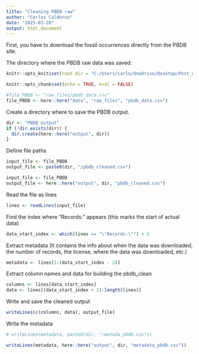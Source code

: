 ---
title: "Cleaning PBDB raw"
author: "Carlos Calderon"
date: "2025-03-20"
output: html_document
---

First, you have to download the fossil occurrences directly from the PBDB site.

The directory where the PBDB raw data was saved:

```{r setup, include=FALSE, eval=FALSE}
knitr::opts_knit$set(root.dir = "C:/Users/carlo/OneDrive/Desktop/Post_doc_SP/workshop_Tiago")  # Adjust path

knitr::opts_chunk$set(echo = TRUE, eval = FALSE)

```

```{r file, eval=FALSE}
#file_PBDB <- "raw_files/pbdb_data.csv"
file_PBDB <- here::here("data", "raw_files", "pbdb_data.csv")
```

Create a directory where to save the PBDB output.

```{r directory, eval=FALSE}
dir <- "PBDB_output"
if (!dir.exists(dir)) {
  dir.create(here::here("output", dir))
}
```

Define file paths

```{r file paths, eval=FALSE}
input_file <- file_PBDB
output_file <- paste0(dir, "/pbdb_cleaned.csv")

input_file <- file_PBDB
output_file <- here::here("output", dir, "pbdb_cleaned.csv")
```

Read the file as lines

```{r, eval=FALSE}
lines <- readLines(input_file)
```

Find the index where "Records:" appears (this marks the start of actual data)

```{r, eval=FALSE}
data_start_index <- which(lines == "\"Records:\"") + 1
```

Extract metadata (It contains the info about when the data was downloaded, the number of records, the license, where the data was downloaded, etc.)

```{r, eval=FALSE}
metadata <- lines[1:(data_start_index - 2)]
```

Extract column names and data for building the pbdb_clean

```{r, eval=FALSE}
columns <- lines[data_start_index]
data <- lines[(data_start_index + 1):length(lines)]
```

Write and save the cleaned output

```{r, eval=FALSE}
writeLines(c(columns, data), output_file)
```

Write the metadata

```{r, eval=FALSE}
# writeLines(metadata, paste0(dir, "/metada_pbdb.csv"))

writeLines(metadata, here::here("output", dir, "metadata_pbdb.csv"))
```
